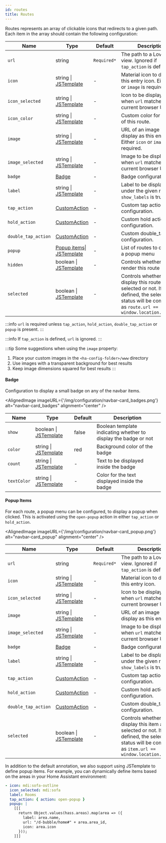 ```yaml
---
id: routes
title: Routes
---
```



Routes represents an array of clickable icons that redirects to a given path. Each item in the array should contain the following configuration:

| Name                | Type                                                             | Default     | Description                                                                                                                                                |
| ------------------- | ---------------------------------------------------------------- | ----------- | ---------------------------------------------------------------------------------------------------------------------------------------------------------- |
| `url`               | string                                                           | `Required*` | The path to a Lovelace view. Ignored if `tap_action` is defined.                                                                                           |
| `icon`              | string \| [JSTemplate](../types/js-template)                     | -           | Material icon to display as this entry icon. Either `icon` or `image` is required.                                                                         |
| `icon_selected`     | string \| [JSTemplate](../types/js-template)                     | -           | Icon to be displayed when `url` matches the current browser URL                                                                                            |
| `icon_color`        | string \| [JSTemplate](../types/js-template)                     | -           | Custom color for the icon of this route.                                                                                                                   |
| `image`             | string \| [JSTemplate](../types/js-template)                     | -           | URL of an image to display as this entry icon. Either `icon` or `image` is required.                                                                       |
| `image_selected`    | string \| [JSTemplate](../types/js-template)                     | -           | Image to be displayed when `url` matches the current browser URL                                                                                           |
| `badge`             | [Badge](#badge)                                                  | -           | Badge configuration                                                                                                                                        |
| `label`             | string \| [JSTemplate](../types/js-template)                     | -           | Label to be displayed under the given route if `show_labels` is true                                                                                       |
| `tap_action`        | [CustomAction](../types/custom-actions)                          | -           | Custom tap action configuration.                                                                                                                           |
| `hold_action`       | [CustomAction](../types/custom-actions)                          | -           | Custom hold action configuration.                                                                                                                          |
| `double_tap_action` | [CustomAction](../types/custom-actions)                          | -           | Custom double_tap action configuration.                                                                                                                    |
| `popup`             | [Popup items](#popup-items)\| [JSTemplate](../types/js-template) | -           | List of routes to display in a popup menu                                                                                                                  |
| `hidden`            | boolean \| [JSTemplate](../types/js-template)                    | -           | Controls whether to render this route or not                                                                                                               |
| `selected`          | boolean \| [JSTemplate](../types/js-template)                    | -           | Controls whether to display this route as selected or not. If not defined, the selected status will be computed as `route.url == window.location.pathname` |

:::info
`url` is required unless `tap_action`, `hold_action`, `double_tap_action` or `popup` is present.
:::

:::info
If `tap_action` is defined, `url` is ignored.
:::

:::tip
Some suggestions when using the `image` property:

1. Place your custom images in the `<ha-config-folder>/www` directory
2. Use images with a transparent background for best results
3. Keep image dimensions squared for best results
   :::

#### Badge

Configuration to display a small badge on any of the navbar items.

<AlignedImage
  imageURL={'/img/configuration/navbar-card_badges.png'}
  alt="navbar-card_badges"
  alignment="center"
/>

| Name        | Type                                          | Default | Description                                                     |
| ----------- | --------------------------------------------- | ------- | --------------------------------------------------------------- |
| `show`      | boolean \| [JSTemplate](../types/js-template) | false   | Boolean template indicating whether to display the badge or not |
| `color`     | string \| [JSTemplate](../types/js-template)  | red     | Background color of the badge                                   |
| `count`     | string \| [JSTemplate](../types/js-template)  | -       | Text to be displayed inside the badge                           |
| `textColor` | string \| [JSTemplate](../types/js-template)  | -       | Color for the text displayed inside the badge                   |

#### Popup Items

For each route, a popup menu can be configured, to display a popup when clicked. This is activated using the `open-popup` action in either `tap_action` or `hold_action`.

<AlignedImage
  imageURL={'/img/configuration/navbar-card_popup.png'}
  alt="navbar-card_popup"
  alignment="center"
/>

| Name                | Type                                          | Default     | Description                                                                                                                                              |
| ------------------- | --------------------------------------------- | ----------- | -------------------------------------------------------------------------------------------------------------------------------------------------------- |
| `url`               | string                                        | `Required*` | The path to a Lovelace view. Ignored if `tap_action` is defined.                                                                                         |
| `icon`              | string \| [JSTemplate](../types/js-template)  | -           | Material icon to display as this entry icon.                                                                                                             |
| `icon_selected`     | string \| [JSTemplate](../types/js-template)  | -           | Icon to be displayed when `url` matches the current browser URL                                                                                          |
| `image`             | string \| [JSTemplate](../types/js-template)  | -           | URL of an image to display as this entry icon.                                                                                                           |
| `image_selected`    | string \| [JSTemplate](../types/js-template)  | -           | Image to be displayed when `url` matches the current browser URL                                                                                         |
| `badge`             | [Badge](#badge)                               | -           | Badge configuration                                                                                                                                      |
| `label`             | string \| [JSTemplate](../types/js-template)  | -           | Label to be displayed under the given route if `show_labels` is true                                                                                     |
| `tap_action`        | [CustomAction](../types/custom-actions)       | -           | Custom tap action configuration.                                                                                                                         |
| `hold_action`       | [CustomAction](../types/custom-actions)       | -           | Custom hold action configuration.                                                                                                                        |
| `double_tap_action` | [CustomAction](../types/custom-actions)       | -           | Custom double_tap action configuration.                                                                                                                  |
| `selected`          | boolean \| [JSTemplate](../types/js-template) | -           | Controls whether to display this item as selected or not. If not defined, the selected status will be computed as `item.url == window.location.pathname` |

In addition to the default annotation, we also support using JSTemplate to define popup items.
For example, you can dynamically define items based on the areas in your Home Assistant environment:

```yaml
- icon: mdi:sofa-outline
  icon_selected: mdi:sofa
  label: Rooms
  tap_action: { action: open-popup }
  popup: |
    [[[
      return Object.values(hass.areas).map(area => ({
        label: area.name,
        url: "/d-bubble/home#" + area.area_id,
        icon: area.icon
      }));
    ]]]
```
